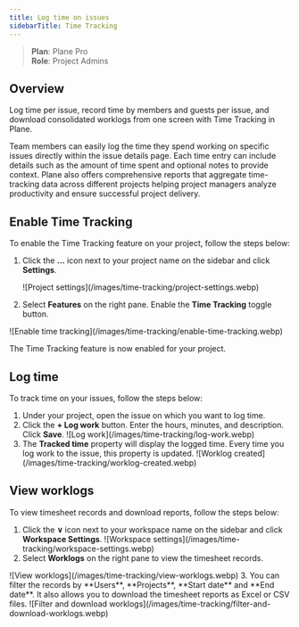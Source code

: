 ```yaml
---
title: Log time on issues
sidebarTitle: Time Tracking
---
```


> **Plan**: Plane Pro   
> **Role**: Project Admins

## Overview

Log time per issue, record time by members and guests per issue, and download consolidated worklogs from one screen with Time Tracking in Plane.

Team members can easily log the time they spend working on specific issues directly within the issue details page. Each time entry can include details such as the amount of time spent and optional notes to provide context. Plane also offers comprehensive reports that aggregate time-tracking data across different projects helping project managers analyze productivity and ensure successful project delivery.

## Enable Time Tracking
To enable the Time Tracking feature on your project, follow the steps below:

1. Click the **…** icon next to your project name on the sidebar and click **Settings**.
    <Frame>![Project settings](/images/time-tracking/project-settings.webp)</Frame>

2. Select **Features** on the right pane. Enable the **Time Tracking** toggle button. 
<Frame>![Enable time tracking](/images/time-tracking/enable-time-tracking.webp)</Frame>

The Time Tracking feature is now enabled for your project. 

## Log time

To track time on your issues, follow the steps below:
1. Under your project, open the issue on which you want to log time. 
2. Click the **+ Log work** button. Enter the hours, minutes, and description. Click **Save**.
    <Frame>![Log work](/images/time-tracking/log-work.webp)</Frame>
3. The **Tracked time** property will display the logged time. Every time you log work to the issue, this property is updated.
    <Frame>![Worklog created](/images/time-tracking/worklog-created.webp)</Frame>

## View worklogs

To view timesheet records and download reports, follow the steps below:
1. Click the **&or;** icon next to your workspace name on the sidebar and click **Workspace Settings**.
    <Frame>![Workspace settings](/images/time-tracking/workspace-settings.webp)</Frame>
2. Select **Worklogs** on the right pane to view the timesheet records. 
<Frame>![View worklogs](/images/time-tracking/view-worklogs.webp)</Frame>
3. You can filter the records by **Users**, **Projects**, **Start date** and **End date**. It also allows you to download the timesheet reports as Excel or CSV files.
    <Frame>![Filter and download worklogs](/images/time-tracking/filter-and-download-worklogs.webp)</Frame>
